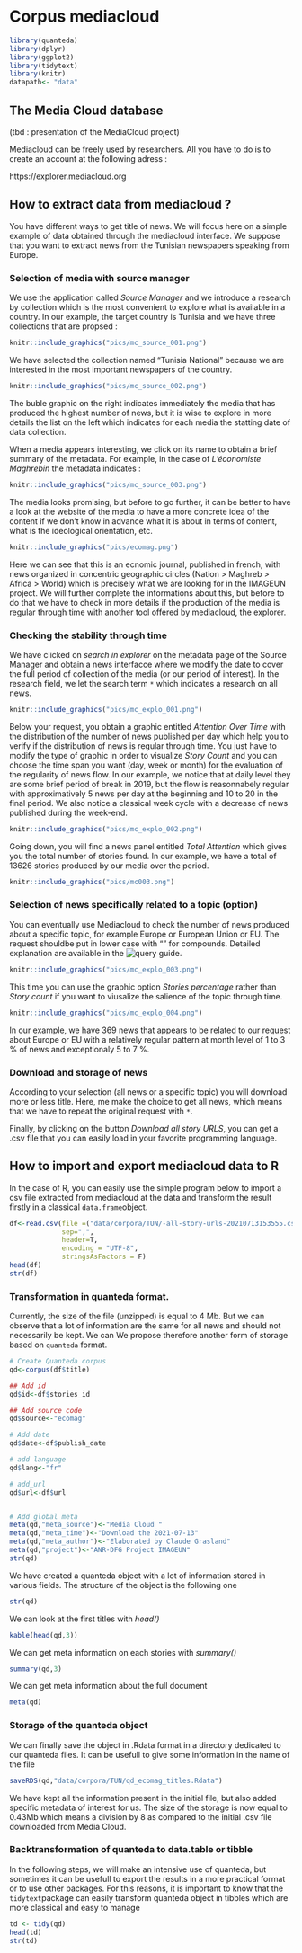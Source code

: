 # Corpus mediacloud {#c22_corpus_mediacloud}

```r
library(quanteda)
library(dplyr)
library(ggplot2)
library(tidytext)
library(knitr)
datapath<- "data"
```

## The Media Cloud database

(tbd : presentation of the MediaCloud project)

Mediacloud can be freely used by researchers. All you have to do is to create an account at the following adress :

https://explorer.mediacloud.org


## How to extract data from mediacloud ?

You have different ways to get title of news. We will focus here on a simple example of data obtained through the mediacloud interface. We suppose that you want to extract news from the Tunisian newspapers speaking from Europe.



### Selection of media with source manager

We use the application called *Source Manager* and we introduce a research by collection which is the most convenient to explore what is available in a country. In our example, the target country is Tunisia and we have three collections that are propsed : 

```r
knitr::include_graphics("pics/mc_source_001.png")
```

We have selected the collection named "Tunisia National" because we are interested in the most important newspapers of the country. 

```r
knitr::include_graphics("pics/mc_source_002.png")
```
The buble graphic on the right indicates immediately the media that has produced the highest number of news, but it is wise to explore in more details the list on the left which indicates for each media the statting date of data collection. 

When a media appears interesting, we click on its name to obtain a brief summary of the metadata. For example, in the case of *L'économiste Maghrebin* the metadata indicates :

```r
knitr::include_graphics("pics/mc_source_003.png")
```

The media looks promising,  but before to go further, it can be better to have a look at the website of the media to have a more concrete idea of the content if we don't know in advance what it is about in terms of content, what is the ideological orientation, etc. 


```r
knitr::include_graphics("pics/ecomag.png")
```

Here we can see that this is an ecnomic journal, published in french, with news organized in concentric geographic circles (Nation > Maghreb > Africa > World) which is precisely what we are looking for in the IMAGEUN project. We will further complete the informations about this, but before to do that we have to check in more details if the production of the media is regular through time with another tool offered by mediacloud, the explorer.

### Checking the stability through time

We have clicked on *search in explorer* on the metadata page of the Source Manager and obtain a news interfacce where we modify the date to cover the full period of collection of the media (or our period of interest). In the research field, we let the search term `*` which indicates a research on all news.

```r
knitr::include_graphics("pics/mc_explo_001.png")
```


Below your request, you obtain a graphic entitled *Attention Over Time* with the distribution of the number of news published per day which help you to verify if the distribution of news is regular through time. You just have to modify the type of graphic in order to visualize *Story Count* and you can choose the time span you want (day, week or month) for the evaluation of the regularity of news flow. In our example, we notice that at daily level they are some brief period of break in 2019, but the flow is reasonnabely regular with approximatively 5 news per day at the beginning and 10 to 20 in the final period. We also notice a classical week cycle with a decrease of news published during the week-end. 

```r
knitr::include_graphics("pics/mc_explo_002.png")
```

Going down, you will find a news panel entitled *Total Attention* which gives you the total number of stories found. In our example, we have a total of 13626 stories produced by our media over the period.




```r
knitr::include_graphics("pics/mc003.png")
```

### Selection of news specifically related to a topic (option)

You can eventually use Mediacloud to check the number of news produced about a specific topic, for example Europe or European Union or EU. The request shouldbe put in lower case with "" for compounds. Detailed explanation are available in the ![query guide](https://mediacloud.org/support/query-guide).

```r
knitr::include_graphics("pics/mc_explo_003.png")
```
This time you can use the graphic option *Stories percentage* rather than *Story count* if you want to viusalize the salience of the topic through time.

```r
knitr::include_graphics("pics/mc_explo_004.png")
```

In our example, we have 369 news that appears to be related to our request about Europe or EU with a relatively regular pattern at month level of 1 to 3 \% of news and exceptionaly 5 to 7 \%.

### Download and storage of news

According to your selection (all news or a specific topic) you will download more or less title. Here, me make the choice to get all news, which means that we have to repeat the original request with `*`.

Finally, by clicking on the button *Download all story URLS*, you can get a .csv file that you can easily load in your favorite programming language. 

## How to import and export mediacloud data to R

In the case of R, you can easily use the simple program below to import a csv file extracted from mediacloud  at the data and transform the result firstly in a classical `data.frame`object. 

```r
df<-read.csv(file =("data/corpora/TUN/-all-story-urls-20210713153555.csv"),
             sep=",",
             header=T,
             encoding = "UTF-8",
             stringsAsFactors = F)
head(df)
str(df)
```
 

### Transformation in quanteda format.

Currently, the size of the file (unzipped) is equal to 4 Mb. But we can observe that a lot of information are the same for all news and should not necessarily be kept. We can  We propose therefore another form of storage based on `quanteda` format.

```r
# Create Quanteda corpus
qd<-corpus(df$title)

## Add id
qd$id<-df$stories_id

## Add source code
qd$source<-"ecomag"

# Add date
qd$date<-df$publish_date

# add language
qd$lang<-"fr"

# add_url
qd$url<-df$url


# Add global meta
meta(qd,"meta_source")<-"Media Cloud "
meta(qd,"meta_time")<-"Download the 2021-07-13"
meta(qd,"meta_author")<-"Elaborated by Claude Grasland"
meta(qd,"project")<-"ANR-DFG Project IMAGEUN"
str(qd)
```


We have created a quanteda object with a lot of information stored in various fields. The structure of the object is the following one

```r
str(qd)
```

We can look at the first titles with *head()*

```r
kable(head(qd,3))
```


We can get meta information on each stories with *summary()*

```r
summary(qd,3)
```

We can get meta information about the full document

```r
meta(qd)
```



### Storage of the quanteda object

We can finally save the object in .Rdata format in a directory dedicated to our quanteda files. It can be usefull to give some information in the name of the file

```r
saveRDS(qd,"data/corpora/TUN/qd_ecomag_titles.Rdata")
```

We have kept all the information present in the initial file, but also added specific metadata of interest for us. The size of the storage is now equal to 0.43Mb which means a division by 8 as compared to the initial .csv file downloaded from Media Cloud.

### Backtransformation of quanteda to data.table or tibble

In the following steps, we will make an intensive use of quanteda, but sometimes it can be usefull to export the results in a more practical format or to use other packages. For this reasons, it is important to know that the `tidytext`package can easily transform quanteda object in tibbles which are more classical and easy to manage 

```r
td <- tidy(qd)
head(td)
str(td)
```






